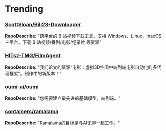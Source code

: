 
# Trending

### [ScottSloan/Bili23-Downloader](https://github.com/ScottSloan/Bili23-Downloader)
**RepoDescribe:** "跨平台的 B 站视频下载工具，支持 Windows、Linux、macOS 三平台，下载 B 站视频/番剧/电影/纪录片 等资源"
  

### [HITsz-TMG/FilmAgent](https://github.com/HITsz-TMG/FilmAgent)
**RepoDescribe:** "我们论文的资源“电影：虚拟3D空间中端到端电影自动化的多代理框架”。制作中的新版本！"
  

### [oumi-ai/oumi](https://github.com/oumi-ai/oumi)
**RepoDescribe:** "您需要建立最先进的基础模型，端到端。"
  

### [containers/ramalama](https://github.com/containers/ramalama)
**RepoDescribe:** "Ramalama的目标是与AI无聊一起工作。"
  